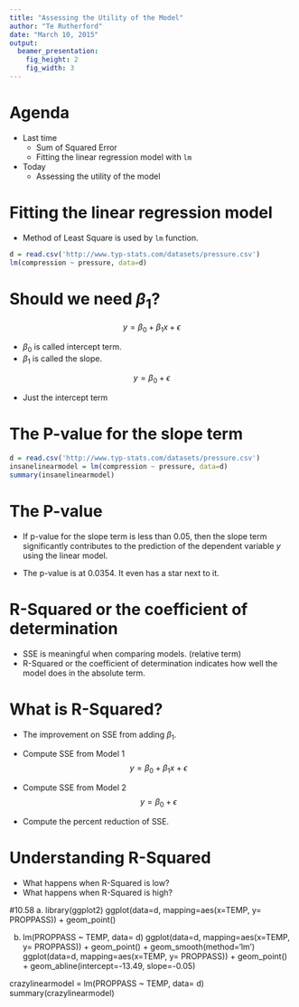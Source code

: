 ```yaml
---
title: "Assessing the Utility of the Model"
author: "Te Rutherford"
date: "March 10, 2015"
output:
  beamer_presentation:
    fig_height: 2
    fig_width: 3
---
```

# Agenda
* Last time
    + Sum of Squared Error
    + Fitting the linear regression model with `lm`
* Today
    + Assessing the utility of the model

# Fitting the linear regression model 
* Method of Least Square is used by `lm` function. 
```r
d = read.csv('http://www.typ-stats.com/datasets/pressure.csv')
lm(compression ~ pressure, data=d)
```

# Should we need $\beta_1$?

$$ y = \beta_0 + \beta_1 x + \epsilon$$

* $\beta_0$ is called intercept term.
* $\beta_1$ is called the slope. 

$$ y = \beta_0  + \epsilon$$

* Just the intercept term 

# The P-value for the slope term

```r
d = read.csv('http://www.typ-stats.com/datasets/pressure.csv')
insanelinearmodel = lm(compression ~ pressure, data=d)
summary(insanelinearmodel)
```

# The P-value

* If p-value for the slope term is less than 0.05, then the slope term significantly contributes to the prediction of the dependent variable $y$ using the linear model. 

* The p-value is at 0.0354. It even has a star next to it.

# R-Squared or the coefficient of determination

* SSE is meaningful when comparing models.  (relative term)
* R-Squared or the coefficient of determination indicates how well the model does in the absolute term.

# What is R-Squared?

* The improvement on SSE from adding $\beta_1$. 
* Compute SSE from Model 1
$$ y = \beta_0 + \beta_1 x + \epsilon$$
* Compute SSE from Model 2
$$ y = \beta_0  + \epsilon$$

* Compute the percent reduction of SSE. 

# Understanding R-Squared

* What happens when R-Squared is low?
* What happens when R-Squared is high?

#10.58
a. 
library(ggplot2)
ggplot(data=d, mapping=aes(x=TEMP, y= PROPPASS)) + geom_point()

b. 
lm(PROPPASS ~ TEMP, data= d)
ggplot(data=d, mapping=aes(x=TEMP, y= PROPPASS)) + geom_point() + geom_smooth(method='lm')
ggplot(data=d, mapping=aes(x=TEMP, y= PROPPASS)) + geom_point() + geom_abline(intercept=-13.49, slope=-0.05)

crazylinearmodel = lm(PROPPASS ~ TEMP, data= d)
summary(crazylinearmodel)
